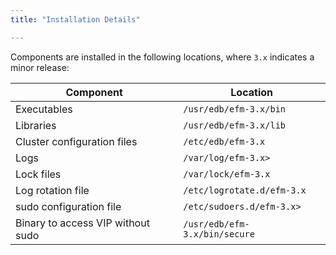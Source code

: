 ```yaml
---
title: "Installation Details"

---
```




Components are installed in the following locations, where `3.x` indicates a minor release:

| Component                         | Location                      |
| --------------------------------- | ----------------------------- |
| Executables                       | `/usr/edb/efm-3.x/bin`        |
| Libraries                         | `/usr/edb/efm-3.x/lib`        |
| Cluster configuration files       | `/etc/edb/efm-3.x`            |
| Logs                              | `/var/log/efm-3.x>`           |
| Lock files                        | `/var/lock/efm-3.x`           |
| Log rotation file                 | `/etc/logrotate.d/efm-3.x`    |
| sudo configuration file           | `/etc/sudoers.d/efm-3.x>`     |
| Binary to access VIP without sudo | `/usr/edb/efm-3.x/bin/secure` |

